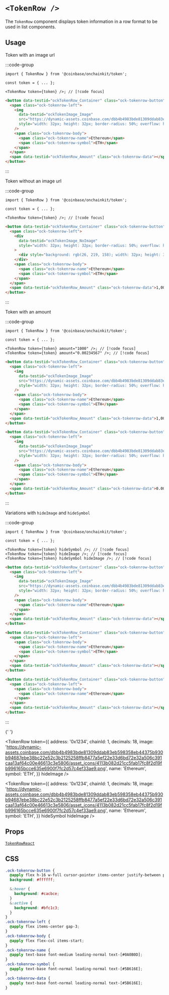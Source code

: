 
# `<TokenRow />`

The `TokenRow` component displays token information in a row format to be used in list components.

## Usage

Token with an image url

:::code-group

```tsx [code]
import { TokenRow } from '@coinbase/onchainkit/token';

const token = { ... };

<TokenRow token={token} />; // [!code focus]
```

```html [return html]
<button data-testid="ockTokenRow_Container" class="ock-tokenrow-button">
  <span class="ock-tokenrow-left">
    <img
      data-testid="ockTokenImage_Image"
      src="https://dynamic-assets.coinbase.com/dbb4b4983bde81309ddab83eb598358eb44375b930b94687ebe38bc22e52c3b2125258ffb8477a5ef22e33d6bd72e32a506c391caa13af64c00e46613c3e5806/asset_icons/4113b082d21cc5fab17fc8f2d19fb996165bcce635e6900f7fc2d57c4ef33ae9.png"
      style="width: 32px; height: 32px; border-radius: 50%; overflow: hidden;"
    />
    <span class="ock-tokenrow-body">
      <span class="ock-tokenrow-name">Ethereum</span>
      <span class="ock-tokenrow-symbol">ETH</span>
    </span>
  </span>
  <span data-testid="ockTokenRow_Amount" class="ock-tokenrow-data"></span>
</button>
```

:::

<App>
  <TokenRow
    token={{
      address: '0x1234',
      chainId: 1,
      decimals: 18,
      image:
        'https://dynamic-assets.coinbase.com/dbb4b4983bde81309ddab83eb598358eb44375b930b94687ebe38bc22e52c3b2125258ffb8477a5ef22e33d6bd72e32a506c391caa13af64c00e46613c3e5806/asset_icons/4113b082d21cc5fab17fc8f2d19fb996165bcce635e6900f7fc2d57c4ef33ae9.png',
      name: 'Ethereum',
      symbol: 'ETH',
    }}
  />
</App>

Token without an image url

:::code-group

```tsx [code]
import { TokenRow } from '@coinbase/onchainkit/token';

const token = { ... };

<TokenRow token={token} />; // [!code focus]
```

```html [return html]
<button data-testid="ockTokenRow_Container" class="ock-tokenrow-button">
  <span class="ock-tokenrow-left">
    <div
      data-testid="ockTokenImage_NoImage"
      style="width: 32px; height: 32px; border-radius: 50%; overflow: hidden;"
    >
      <div style="background: rgb(26, 219, 158); width: 32px; height: 32px;"></div>
    </div>
    <span class="ock-tokenrow-body">
      <span class="ock-tokenrow-name">Ethereum</span>
      <span class="ock-tokenrow-symbol">ETH</span>
    </span>
  </span>
  <span data-testid="ockTokenRow_Amount" class="ock-tokenrow-data">1,000.00</span>
</button>
```

:::

<App>
  <TokenRow
    token={{
      address: '0x1234',
      chainId: 1,
      decimals: 18,
      image: null,
      name: 'Ethereum',
      symbol: 'ETH',
    }}
    amount="1000.00234"
  />
</App>

Token with an amount

:::code-group

```tsx [code]
import { TokenRow } from '@coinbase/onchainkit/token';

const token = { ... };

<TokenRow token={token} amount="1000" />; // [!code focus]
<TokenRow token={token} amount="0.00234567" />; // [!code focus]
```

```html [return html]
<button data-testid="ockTokenRow_Container" class="ock-tokenrow-button">
  <span class="ock-tokenrow-left">
    <img
      data-testid="ockTokenImage_Image"
      src="https://dynamic-assets.coinbase.com/dbb4b4983bde81309ddab83eb598358eb44375b930b94687ebe38bc22e52c3b2125258ffb8477a5ef22e33d6bd72e32a506c391caa13af64c00e46613c3e5806/asset_icons/4113b082d21cc5fab17fc8f2d19fb996165bcce635e6900f7fc2d57c4ef33ae9.png"
      style="width: 32px; height: 32px; border-radius: 50%; overflow: hidden;"
    />
    <span class="ock-tokenrow-body">
      <span class="ock-tokenrow-name">Ethereum</span>
      <span class="ock-tokenrow-symbol">ETH</span>
    </span>
  </span>
  <span data-testid="ockTokenRow_Amount" class="ock-tokenrow-data">1,000.00</span>
</button>

<button data-testid="ockTokenRow_Container" class="ock-tokenrow-button">
  <span class="ock-tokenrow-left">
    <img
      data-testid="ockTokenImage_Image"
      src="https://dynamic-assets.coinbase.com/dbb4b4983bde81309ddab83eb598358eb44375b930b94687ebe38bc22e52c3b2125258ffb8477a5ef22e33d6bd72e32a506c391caa13af64c00e46613c3e5806/asset_icons/4113b082d21cc5fab17fc8f2d19fb996165bcce635e6900f7fc2d57c4ef33ae9.png"
      style="width: 32px; height: 32px; border-radius: 50%; overflow: hidden;"
    />
    <span class="ock-tokenrow-body">
      <span class="ock-tokenrow-name">Ethereum</span>
      <span class="ock-tokenrow-symbol">ETH</span>
    </span>
  </span>
  <span data-testid="ockTokenRow_Amount" class="ock-tokenrow-data">0.00235</span>
</button>
```

:::

<App>
  <TokenRow
    token={{
      address: '0x1234',
      chainId: 1,
      decimals: 18,
      image:
        'https://dynamic-assets.coinbase.com/dbb4b4983bde81309ddab83eb598358eb44375b930b94687ebe38bc22e52c3b2125258ffb8477a5ef22e33d6bd72e32a506c391caa13af64c00e46613c3e5806/asset_icons/4113b082d21cc5fab17fc8f2d19fb996165bcce635e6900f7fc2d57c4ef33ae9.png',
      name: 'Ethereum',
      symbol: 'ETH',
    }}
    amount="1000"
  />
  <TokenRow
    token={{
      address: '0x1234',
      chainId: 1,
      decimals: 18,
      image:
        'https://dynamic-assets.coinbase.com/dbb4b4983bde81309ddab83eb598358eb44375b930b94687ebe38bc22e52c3b2125258ffb8477a5ef22e33d6bd72e32a506c391caa13af64c00e46613c3e5806/asset_icons/4113b082d21cc5fab17fc8f2d19fb996165bcce635e6900f7fc2d57c4ef33ae9.png',
      name: 'Ethereum',
      symbol: 'ETH',
    }}
    amount="0.00234567"
  />
</App>

Variations with `hideImage` and `hideSymbol`

:::code-group

```tsx [code]
import { TokenRow } from '@coinbase/onchainkit/token';

const token = { ... };

<TokenRow token={token} hideSymbol />; // [!code focus]
<TokenRow token={token} hideImage />; // [!code focus]
<TokenRow token={token} hideSymbol hideImage />; // [!code focus]
```

```html [return html]
<button data-testid="ockTokenRow_Container" class="ock-tokenrow-button">
  <span class="ock-tokenrow-left">
    <img
      data-testid="ockTokenImage_Image"
      src="https://dynamic-assets.coinbase.com/dbb4b4983bde81309ddab83eb598358eb44375b930b94687ebe38bc22e52c3b2125258ffb8477a5ef22e33d6bd72e32a506c391caa13af64c00e46613c3e5806/asset_icons/4113b082d21cc5fab17fc8f2d19fb996165bcce635e6900f7fc2d57c4ef33ae9.png"
      style="width: 32px; height: 32px; border-radius: 50%; overflow: hidden;"
    />
    <span class="ock-tokenrow-body">
      <span class="ock-tokenrow-name">Ethereum</span>
    </span>
  </span>
  <span data-testid="ockTokenRow_Amount" class="ock-tokenrow-data"></span>
</button>

<button data-testid="ockTokenRow_Container" class="ock-tokenrow-button">
  <span class="ock-tokenrow-left">
    <span class="ock-tokenrow-body">
      <span class="ock-tokenrow-name">Ethereum</span>
      <span class="ock-tokenrow-symbol">ETH</span>
    </span>
  </span>
  <span data-testid="ockTokenRow_Amount" class="ock-tokenrow-data"></span>
</button>

<button data-testid="ockTokenRow_Container" class="ock-tokenrow-button">
  <span class="ock-tokenrow-left">
    <span class="ock-tokenrow-body">
      <span class="ock-tokenrow-name">Ethereum</span>
    </span>
  </span>
  <span data-testid="ockTokenRow_Amount" class="ock-tokenrow-data"></span>
</button>
```

:::

<App>
  <TokenRow
    token={{
      address: '0x1234',
      chainId: 1,
      decimals: 18,
      image:
        'https://dynamic-assets.coinbase.com/dbb4b4983bde81309ddab83eb598358eb44375b930b94687ebe38bc22e52c3b2125258ffb8477a5ef22e33d6bd72e32a506c391caa13af64c00e46613c3e5806/asset_icons/4113b082d21cc5fab17fc8f2d19fb996165bcce635e6900f7fc2d57c4ef33ae9.png',
      name: 'Ethereum',
      symbol: 'ETH',
    }}
    hideSymbol
  />

{' '}

<TokenRow
  token={{
    address: '0x1234',
    chainId: 1,
    decimals: 18,
    image:
      'https://dynamic-assets.coinbase.com/dbb4b4983bde81309ddab83eb598358eb44375b930b94687ebe38bc22e52c3b2125258ffb8477a5ef22e33d6bd72e32a506c391caa13af64c00e46613c3e5806/asset_icons/4113b082d21cc5fab17fc8f2d19fb996165bcce635e6900f7fc2d57c4ef33ae9.png',
    name: 'Ethereum',
    symbol: 'ETH',
  }}
  hideImage
/>

  <TokenRow
    token={{
      address: '0x1234',
      chainId: 1,
      decimals: 18,
      image:
        'https://dynamic-assets.coinbase.com/dbb4b4983bde81309ddab83eb598358eb44375b930b94687ebe38bc22e52c3b2125258ffb8477a5ef22e33d6bd72e32a506c391caa13af64c00e46613c3e5806/asset_icons/4113b082d21cc5fab17fc8f2d19fb996165bcce635e6900f7fc2d57c4ef33ae9.png',
      name: 'Ethereum',
      symbol: 'ETH',
    }}
    hideSymbol
    hideImage
  />
</App>

## Props

[`TokenRowReact`](/token/types#tokenrowreact)

## CSS

```css
.ock-tokenrow-button {
  @apply flex h-16 w-full cursor-pointer items-center justify-between px-2 py-1;
  background: #ffffff;

  &:hover {
    background: #cacbce;
  }
  &:active {
    background: #bfc1c3;
  }
}
.ock-tokenrow-left {
  @apply flex items-center gap-3;
}
.ock-tokenrow-body {
  @apply flex flex-col items-start;
}
.ock-tokenrow-name {
  @apply text-base font-medium leading-normal text-[#0A0B0D];
}
.ock-tokenrow-symbol {
  @apply text-base font-normal leading-normal text-[#5B616E];
}
.ock-tokenrow-data {
  @apply text-base font-normal leading-normal text-[#5B616E];
}
```
